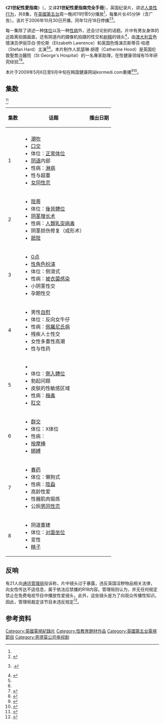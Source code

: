 {{Infobox television 
| show_name          = 21世紀性愛指南<br>''A Girl's Guide to 21st Century Sex''
  | creator            = 凯瑟琳·胡德
  | country            = {{英国}}
  | num_episodes       = 8
  | runtime            = 45分钟（含广告）
  | company            = Brighter Pictures Ltd.
  | distributor        = {{tsl|en|Endemol}}
  | network            = [[英國第五台|英國第五台]]
  | picture_format     = [[16:9|16:9]]
  | first_aired        = {{start date|df=yes|2006|10|30}}
  | last_aired         = {{end date|df=yes|2006|12|18}}
  | num_series         = 1
  }}
《'''21世紀性愛指南'''》（{{lang-en|''A Girl's Guide to 21st Century Sex''}}，又译'''21世紀性愛指南完全手冊'''），英国纪录片，讲述[[人类性行为|人类性行为]]，共8集，在[[英國第五台|英國第五台]]周一晚间11时零5分播放<ref name="ofcam" />，每集片长45分钟（含广告）。该片于2006年10月30日开播，同年12月18日停播<ref name="record">{{Cite news|title=Let's talk about sex; Best of this week's TV. A Girls Guide to 21st Century Sex|work=Daily Record (Scotland)|date=2006-10-28}}</ref><ref>{{IMDb title|id=0906711|title=A Girl's Guide to 21st Century Sex}}.</ref>。

每一集除了讲述一种[[性交体位|体位]]以及一种[[性病|性病]]外，还会讨论别的话题。片中有男女身体的近距离拍摄画面，还有阴道内的摄像机拍摄的性交和[[射精|射精]]的镜头<ref>{{Cite web|title="Girls Guide To 21st Century Sex": Nicht klicken! SO unzensiert haben Sie Sex noch nie gesehen|url=http://www.news.de/reisen-und-leben/855678820/wissenschaftler-filmen-sex-im-inneren-der-vagina-girls-guide-to-21st-century-sex/1/|work=News.de|accessdate=2019-03-15|last=News.de-Redaktion|archive-date=2020-01-07|archive-url=https://web.archive.org/web/20200107084036/https://www.news.de/reisen-und-leben/855678820/wissenschaftler-filmen-sex-im-inneren-der-vagina-girls-guide-to-21st-century-sex/1/|dead-url=no}}</ref>，由[[澳大利亚|澳大利亚]]色情演员伊丽莎白·劳伦斯（Elizabeth Lawrence）和英国色情演员斯蒂芬·哈德（Stefan Hard）主演<ref name="ofcam" /><ref name="record" />。本片制作人凯瑟琳·胡德（Catherine Hood）是英国伦敦聖喬治醫院（St George's Hospital）的一名專家助理，在性健康领域有15年研究经验<ref>{{Cite web|title=Dr Catherine Hood|url=https://www.theloc.com/consultants/dr-catherine-hood/|work=LOC|accessdate=2019-03-15|language=en-GB|archive-date=2016-12-21|archive-url=https://web.archive.org/web/20161221224423/http://www.theloc.com/consultants/dr-catherine-hood/|dead-url=no}}</ref><ref>{{Cite web|title=Tea Advisory Panel|url=https://www.teaadvisorypanel.com/members/dr-catherine-hood|work=www.teaadvisorypanel.com|accessdate=2019-03-15|archive-date=2020-11-24|archive-url=https://web.archive.org/web/20201124185041/https://www.teaadvisorypanel.com/members/dr-catherine-hood|dead-url=no}}</ref>。

本片于2009年5月6日至9月中旬在韩国健康网站kormedi.com重播<ref>{{Cite web|title=유럽 뒤흔든 성교육동영상 다시 왔다|url=http://kormedi.com/1191475/%ec%9c%a0%eb%9f%bd-%eb%92%a4%ed%9d%94%eb%93%a0-%ec%84%b1%ea%b5%90%ec%9c%a1%eb%8f%99%ec%98%81%ec%83%81-%eb%8b%a4%ec%8b%9c-%ec%99%94%eb%8b%a4/|work=코메디닷컴|date=2009-11-06|accessdate=2019-03-15|language=ko|archive-date=2019-09-18|archive-url=https://web.archive.org/web/20190918180303/http://kormedi.com/1191475/%EC%9C%A0%EB%9F%BD-%EB%92%A4%ED%9D%94%EB%93%A0-%EC%84%B1%EA%B5%90%EC%9C%A1%EB%8F%99%EC%98%81%EC%83%81-%EB%8B%A4%EC%8B%9C-%EC%99%94%EB%8B%A4/|dead-url=no}}</ref><ref>{{Cite web|title=유럽 뒤흔든 '충격' 성교육 동영상|url=http://www.koreadaily.com/news/read.asp?art_id=938010|work=미주중앙일보|date=2009-11-09|accessdate=2019-03-15|archive-date=2010-02-27|archive-url=https://web.archive.org/web/20100227125051/http://www.koreadaily.com/news/read.asp?art_id=938010|dead-url=no}}</ref>。

==集数==
<ref>{{Cite web|title=Full List of A Girl's Guide To 21st Century Sex Episodes|url=https://www.ranker.com/list/full-list-of-a-girl_s-guide-to-21st-century-sex-episodes/reference|work=Ranker|accessdate=2019-03-10|language=en|archive-date=2019-09-11|archive-url=https://web.archive.org/web/20190911044145/https://www.ranker.com/list/full-list-of-a-girl_s-guide-to-21st-century-sex-episodes/reference|dead-url=no}}</ref>
{| class="wikitable"
|-
!集数
! 话题 !! 播出日期
|-
|-
| 1 || 
*[[潮吹|潮吹]]
*[[口交|口交]]
* 体位：[[正常体位|正常体位]]
*[[阴道|阴道]]内部
* 性病：[[淋病|淋病]]
* 性与超重
*[[女同性恋|女同性恋]]
|{{Start date|df=yes|2006|10|30}}
|-
| 2 || 
*[[陰蒂|陰蒂]]
* 体位：[[後背體位|後背體位]]
*[[阴茎增长术|阴茎增长术]]
* 性病：[[人類乳突病毒|人類乳突病毒]]
* 阴茎损伤修复（成形术）
*[[舐陰|舐陰]]
|{{Start date|df=yes|2006|11|6}}

|-
| 3 || 
*[[G点|G点]]
*[[性角色扮演|性角色扮演]]
* 体位：侧滑式
* 性病：[[披衣菌感染|披衣菌感染]]
* 小阴茎性交
* 孕期性交
|{{Start date|df=yes|2006|11|13}}

|-
| 4 || 
* 男性[[自慰|自慰]]
* 体位：反向女牛仔
* 性病：[[佩羅尼氏病|佩羅尼氏病]]
* 残疾人士性交
* 女性多重性高潮
* 性与性药
|{{Start date|df=yes|2006|11|20}}

|-
| 5 || 
*{{tsl|en|tantric sex|密宗性爱}}
* 体位：[[側入體位|側入體位]]
* 勃起问题
* 皮肤的性敏感区域
* 性病：[[梅毒|梅毒]]
*[[肛交|肛交]]
|{{Start date|df=yes|2006|11|27}}

|-
| 6 || 
*[[群交|群交]]
* 体位：X体位
* 性病：{{tsl|en|lichen sclerosus|硬化性苔癣}}
*[[按摩棒_(性玩具)|按摩棒]]
*[[綁縛_(BDSM)|綁縛]]
|{{Start date|df=yes|2006|12|4}}

|-
| 7 || 
*[[春药|春药]]
* 体位：懒狗式
* 性病：[[陰蝨|陰蝨]]
* 高龄性爱
* 性器肌肉锻炼
* 公厕[[男同性恋|男同性恋]]
|{{Start date|df=yes|2006|12|11}}

|-
| 8 || 
* 阴道重建
* 体位：[[坐位_(性行为)#对面坐位|对面坐位]]
* 变性
*[[精子|精子]]
|{{Start date|df=yes|2006|12|18}}
|}

==反响==
有21人向[[通讯管理局|通讯管理局]]投诉称，片中镜头过于暴露，违反英国淫秽物品相关法律，向女性传达不适信息，属于依法应禁播的R18内容。管理局则认为，并无任何规定禁止在免费电视节目中播放性爱镜头，此外，这些镜头是为了向观众传播性知识。因此，管理局裁定该节目未违反规定<ref name="ofcam">{{cite web|url=http://www.ofcom.org.uk/tv/obb/prog_cb/obb77/issue77.pdf|archive-url=https://web.archive.org/web/20070930024022/http://www.ofcom.org.uk/tv/obb/prog_cb/obb77/issue77.pdf|title=Ofcom broadcast bulletin|issue=77|page=13|work=Ofcom|date=2007-01-29|accessdate=2014-06-17|archive-date=2007-09-30|dead-url=yes}}</ref>。

==参考资料==
{{reflist}}

{{DEFAULTSORT:A Girl's Guide to 21st Century Sex}}
[[Category:英國電視紀錄片|Category:英國電視紀錄片]]
[[Category:性教育題材作品|Category:性教育題材作品]]
[[Category:英國第五台電視節目|Category:英國第五台電視節目]]
[[Category:恩德莫公司电视剧|Category:恩德莫公司电视剧]]